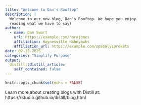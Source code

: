 ```yaml
---
title: "Welcome to Dan's Rooftop"
description: |
  Welcome to our new blog, Dan's Rooftop. We hope you enjoy 
  reading what we have to say!
author:
  - name: Dan Swart 
    url: https://example.com/norajones
    affiliation: Hoynesville Hahnyawks
    affiliation_url: https://example.com/spacelysprokets
date: 02-15-2025
categories: "Simplify Purpose"
output:
  distill::distill_article:
    self_contained: false
---
```



```r
knitr::opts_chunk$set(echo = FALSE)

```

Learn more about creating blogs with Distill at:
https://rstudio.github.io/distill/blog.html

